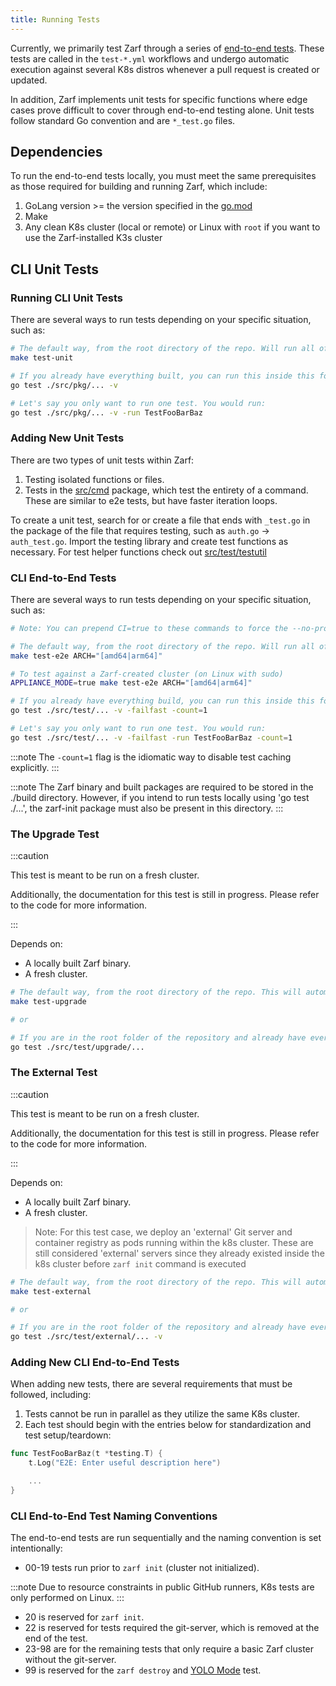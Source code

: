 ```yaml
---
title: Running Tests
---
```


Currently, we primarily test Zarf through a series of [end-to-end tests](https://github.com/zarf-dev/zarf/tree/main/src/test/e2e). These tests are called in the `test-*.yml` workflows and undergo automatic execution against several K8s distros whenever a pull request is created or updated.

In addition, Zarf implements unit tests for specific functions where edge cases prove difficult to cover through end-to-end testing alone. Unit tests follow standard Go convention and are `*_test.go` files.

## Dependencies

To run the end-to-end tests locally, you must meet the same prerequisites as those required for building and running Zarf, which include:

1. GoLang version >= the version specified in the [go.mod](https://github.com/zarf-dev/zarf/blob/main/go.mod)
2. Make
3. Any clean K8s cluster (local or remote) or Linux with `root` if you want to use the Zarf-installed K3s cluster

## CLI Unit Tests

### Running CLI Unit Tests

There are several ways to run tests depending on your specific situation, such as:

``` bash
# The default way, from the root directory of the repo. Will run all of the unit tests that are currently defined.
make test-unit

# If you already have everything built, you can run this inside this folder. This lets you customize the test run.
go test ./src/pkg/... -v

# Let's say you only want to run one test. You would run:
go test ./src/pkg/... -v -run TestFooBarBaz
```

### Adding New Unit Tests

There are two types of unit tests within Zarf:

1. Testing isolated functions or files.
1. Tests in the [src/cmd](https://github.com/zarf-dev/zarf/tree/main/src/cmd) package, which test the entirety of a command. These are similar to e2e tests, but have faster iteration loops.

To create a unit test, search for or create a file that ends with `_test.go` in the package of the file that requires testing, such as `auth.go` -> `auth_test.go`. Import the testing library and create test functions as necessary. For test helper functions check out [src/test/testutil](https://github.com/zarf-dev/zarf/tree/main/src/test/testutil)


### CLI End-to-End Tests

There are several ways to run tests depending on your specific situation, such as:

``` bash
# Note: You can prepend CI=true to these commands to force the --no-progress flag like CI does

# The default way, from the root directory of the repo. Will run all of the tests against your chosen k8s distro. Will automatically build any binary dependencies that don't already exist.
make test-e2e ARCH="[amd64|arm64]"

# To test against a Zarf-created cluster (on Linux with sudo)
APPLIANCE_MODE=true make test-e2e ARCH="[amd64|arm64]"

# If you already have everything build, you can run this inside this folder. This lets you customize the test run.
go test ./src/test/... -v -failfast -count=1

# Let's say you only want to run one test. You would run:
go test ./src/test/... -v -failfast -run TestFooBarBaz -count=1
```

:::note
The `-count=1` flag is the idiomatic way to disable
test caching explicitly.
:::

:::note
The Zarf binary and built packages are required to be stored in the ./build directory. However, if you intend to run tests locally using 'go test ./...', the zarf-init package must also be present in this directory.
:::

### The Upgrade Test

:::caution

This test is meant to be run on a fresh cluster.

Additionally, the documentation for this test is still in progress. Please refer to the code for more information.

:::

Depends on:

- A locally built Zarf binary.
- A fresh cluster.

``` bash
# The default way, from the root directory of the repo. This will automatically build any Zarf related resources if they don't already exist (i.e. binary, init-package, example packages):
make test-upgrade

# or

# If you are in the root folder of the repository and already have everything built (i.e., the binary, the init-package and the flux-test example package):
go test ./src/test/upgrade/...
```

### The External Test

:::caution

This test is meant to be run on a fresh cluster.

Additionally, the documentation for this test is still in progress. Please refer to the code for more information.

:::

Depends on:

- A locally built Zarf binary.
- A fresh cluster.

> Note: For this test case, we deploy an 'external' Git server and container registry as pods running within the k8s cluster. These are still considered 'external' servers since they already existed inside the k8s cluster before `zarf init` command is executed

``` bash
# The default way, from the root directory of the repo. This will automatically build any Zarf related resources if they don't already exist (i.e. binary, init-package, example packages):
make test-external

# or

# If you are in the root folder of the repository and already have everything built (i.e., the binary, the init-package and the flux-test example package):
go test ./src/test/external/... -v
```

### Adding New CLI End-to-End Tests

When adding new tests, there are several requirements that must be followed, including:

1. Tests cannot be run in parallel as they utilize the same K8s cluster.
2. Each test should begin with the entries below for standardization and test setup/teardown:

```go
func TestFooBarBaz(t *testing.T) {
    t.Log("E2E: Enter useful description here")

    ...
}
```

### CLI End-to-End Test Naming Conventions

The end-to-end tests are run sequentially and the naming convention is set intentionally:

- 00-19 tests run prior to `zarf init` (cluster not initialized).

:::note
Due to resource constraints in public GitHub runners, K8s tests are only performed on Linux.
:::

- 20 is reserved for `zarf init`.
- 22 is reserved for tests required the git-server, which is removed at the end of the test.
- 23-98 are for the remaining tests that only require a basic Zarf cluster without the git-server.
- 99 is reserved for the `zarf destroy` and [YOLO Mode](/ref/examples/yolo/) test.

